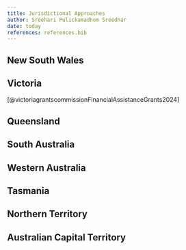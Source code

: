 ```yaml
---
title: Jurisdictional Approaches
author: Sreehari Pulickamadhom Sreedhar
date: today
references: references.bib
---
```


## New South Wales

## Victoria

[@victoriagrantscommissionFinancialAssistanceGrants2024]

## Queensland

## South Australia

## Western Australia

## Tasmania

## Northern Territory

## Australian Capital Territory